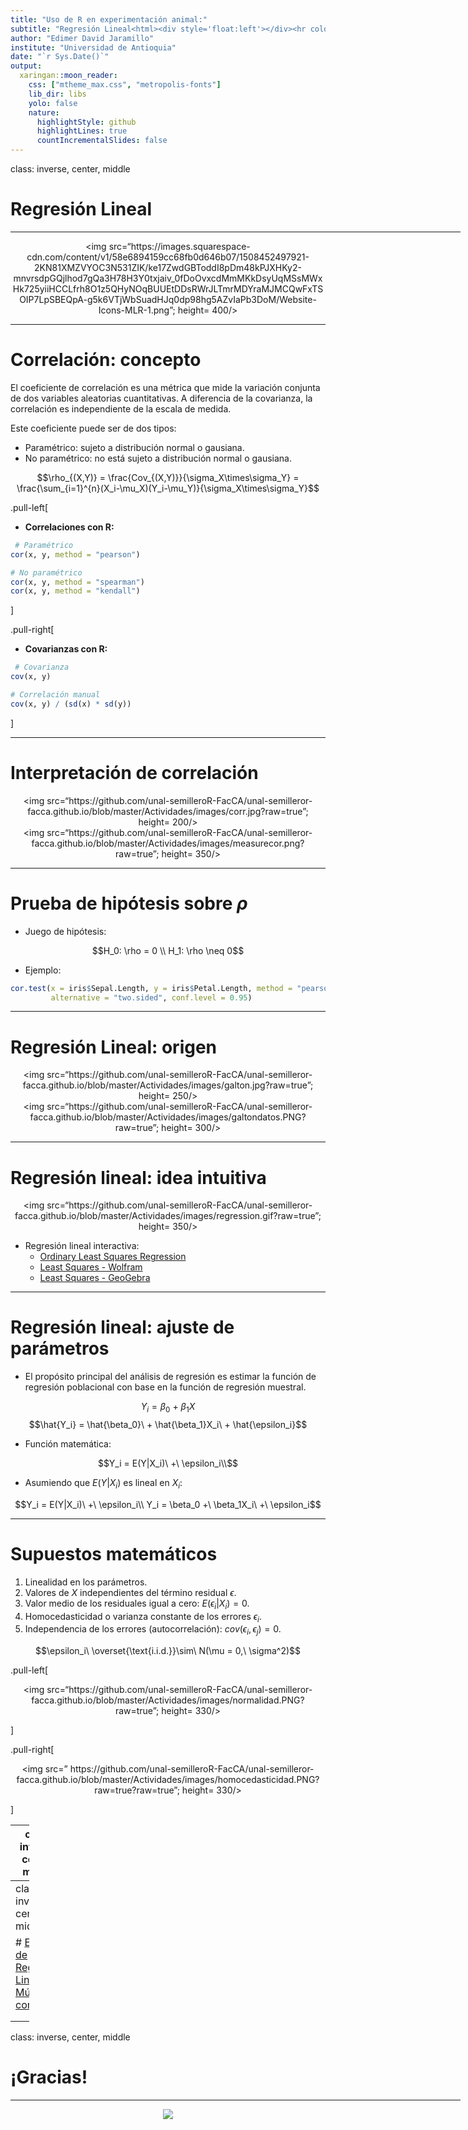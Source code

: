 ```yaml
---
title: "Uso de R en experimentación animal:"
subtitle: "Regresión Lineal<html><div style='float:left'></div><hr color='#EB811B' size=1px width=800px></html>"
author: "Edimer David Jaramillo"
institute: "Universidad de Antioquia"
date: "`r Sys.Date()`"
output:
  xaringan::moon_reader:
    css: ["mtheme_max.css", "metropolis-fonts"]
    lib_dir: libs
    yolo: false
    nature:
      highlightStyle: github
      highlightLines: true
      countIncrementalSlides: false
---
```


class: inverse, center, middle

# Regresión Lineal
<html><div style='float:left'></div><hr color='#EB811B' size=1px width=720px></html> 

<center>
<img src="https://images.squarespace-cdn.com/content/v1/58e6894159cc68fb0d646b07/1508452497921-2KN81XMZVYOC3N531ZIK/ke17ZwdGBToddI8pDm48kPJXHKy2-mnvrsdpGQjlhod7gQa3H78H3Y0txjaiv_0fDoOvxcdMmMKkDsyUqMSsMWxHk725yiiHCCLfrh8O1z5QHyNOqBUUEtDDsRWrJLTmrMDYraMJMCQwFxTSOIP7LpSBEQpA-g5k6VTjWbSuadHJq0dp98hg5AZvIaPb3DoM/Website-Icons-MLR-1.png"; height= 400/>
</center>



---

# Correlación: concepto

El coeficiente de correlación es una métrica que mide la variación conjunta de dos variables aleatorias cuantitativas. A diferencia de la covarianza, la correlación es independiente de la escala de medida.

Este coeficiente puede ser de dos tipos:

- Paramétrico: sujeto a distribución normal o gausiana.
- No paramétrico: no está sujeto a distribución normal o gausiana.

$$\rho_{(X,Y)} = \frac{Cov_{(X,Y)}}{\sigma_X\times\sigma_Y} = \frac{\sum_{i=1}^{n}(X_i-\mu_X)(Y_i-\mu_Y)}{\sigma_X\times\sigma_Y}$$


.pull-left[

- **Correlaciones con R:**

```r
 # Paramétrico
cor(x, y, method = "pearson")

# No paramétrico
cor(x, y, method = "spearman") 
cor(x, y, method = "kendall") 
```

]

.pull-right[

- **Covarianzas con R:**

```r
 # Covarianza
cov(x, y)

# Correlación manual
cov(x, y) / (sd(x) * sd(y))
```

]

---

# Interpretación de correlación 

<center>
<img src="https://github.com/unal-semilleroR-FacCA/unal-semilleror-facca.github.io/blob/master/Actividades/images/corr.jpg?raw=true"; height= 200/>
</center>

<center>
<img src="https://github.com/unal-semilleroR-FacCA/unal-semilleror-facca.github.io/blob/master/Actividades/images/measurecor.png?raw=true"; height= 350/>
</center>

---

# Prueba de hipótesis sobre $\rho$

- Juego de hipótesis:

$$H_0: \rho = 0 \\
H_1: \rho \neq 0$$

- Ejemplo:

```r
cor.test(x = iris$Sepal.Length, y = iris$Petal.Length, method = "pearson",
         alternative = "two.sided", conf.level = 0.95)
```

---

# Regresión Lineal: origen


<center>
<img src="https://github.com/unal-semilleroR-FacCA/unal-semilleror-facca.github.io/blob/master/Actividades/images/galton.jpg?raw=true"; height= 250/>
</center>

<center>
<img src="https://github.com/unal-semilleroR-FacCA/unal-semilleror-facca.github.io/blob/master/Actividades/images/galtondatos.PNG?raw=true"; height= 300/>
</center>

---

# Regresión lineal: idea intuitiva

<center>
<img src="https://github.com/unal-semilleroR-FacCA/unal-semilleror-facca.github.io/blob/master/Actividades/images/regression.gif?raw=true"; height= 350/>
</center>

- Regresión lineal interactiva:
  - [Ordinary Least Squares Regression](https://setosa.io/ev/ordinary-least-squares-regression/)
  - [Least Squares - Wolfram](https://demonstrations.wolfram.com/LeastSquaresCriteriaForTheLeastSquaresRegressionLine/)
  - [Least Squares - GeoGebra](https://www.geogebra.org/m/XUkhCJRj)

---

# Regresión lineal: ajuste de parámetros

- El propósito principal del análisis de regresión es estimar la función de regresión poblacional con base en la función de regresión muestral.

$$Y_i = \beta_0\ +\ \beta_1X$$
$$\hat{Y_i} = \hat{\beta_0}\ + \hat{\beta_1}X_i\ + \hat{\epsilon_i}$$

- Función matemática:

$$Y_i = E(Y|X_i)\ +\ \epsilon_i\\$$

- Asumiendo que $E(Y|X_i)$ es lineal en $X_i$:

$$Y_i = E(Y|X_i)\ +\ \epsilon_i\\
Y_i = \beta_0 +\ \beta_1X_i\ +\ \epsilon_i$$

---

# Supuestos matemáticos

1. Linealidad en los parámetros.
2. Valores de $X$ independientes del término residual $\epsilon$.
3. Valor medio de los residuales igual a cero: $E(\epsilon_i|X_i) = 0$.
4. Homocedasticidad o varianza constante de los errores $\epsilon_i$.
5. Independencia de los errores (autocorrelación): $cov(\epsilon_i, \epsilon_j)=0$.

$$\epsilon_i\ \overset{\text{i.i.d.}}\sim\ N(\mu = 0,\ \sigma^2)$$

.pull-left[

<center>
<img src="https://github.com/unal-semilleroR-FacCA/unal-semilleror-facca.github.io/blob/master/Actividades/images/normalidad.PNG?raw=true"; height= 330/>
</center>



]

.pull-right[


<center>
<img src="
https://github.com/unal-semilleroR-FacCA/unal-semilleror-facca.github.io/blob/master/Actividades/images/homocedasticidad.PNG?raw=true?raw=true"; height= 330/>
</center>

]

---
class: inverse, center, middle

# Ejemplo de Regresión Lineal Simple con R

<html><div style='float:left'></div><hr color='#EB811B' size=1px width=720px></html> 


<center>
<img src="img/paper1.PNG"/>
</center>

[Artículo y datos](https://journals.plos.org/plosone/article?id=10.1371/journal.pone.0205272)

---
class: inverse, center, middle

# [Ejemplo de Regresión Lineal Múltiple con R](https://rpubs.com/Edimer/565984)

<html><div style='float:left'></div><hr color='#EB811B' size=1px width=720px></html> 


<center>
<img src="img/paper2.PNG"/>
</center>

---
class: inverse, center, middle

# ¡Gracias!

<html><div style='float:left'></div><hr color='#EB811B' size=1px width=720px></html> 

<center>
<img src="img/gracias.gif"/>
</center>


